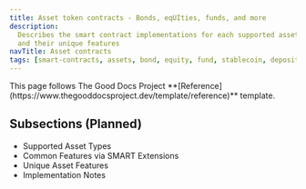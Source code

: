 ```yaml
---
title: Asset token contracts - Bonds, eqUIties, funds, and more
description:
  Describes the smart contract implementations for each supported asset class
  and their unique features
navTitle: Asset contracts
tags: [smart-contracts, assets, bond, equity, fund, stablecoin, deposit]
---
```


<Callout type="info" title="Template guide">
  This page follows The Good Docs Project
  **[Reference](https://www.thegooddocsproject.dev/template/reference)**
  template.
</Callout>

## Subsections (Planned)

- Supported Asset Types
- Common Features via SMART Extensions
- Unique Asset Features
- Implementation Notes
